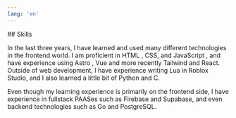 ```yaml
---
lang: 'en'
---
```



<section class="main-section full-columns" id="skills">
  ## Skills

  In the last three years, I have learned and used many different
  technologies in the frontend world. I am proficient in <TechChip>
    HTML
  </TechChip>, <TechChip>CSS</TechChip>, and <TechChip>
    JavaScript
  </TechChip>, and have experience using
  <TechChip href="https://astro.build"> Astro </TechChip>,
  <TechChip href="https://vuejs.org">Vue</TechChip> and more
  recently <TechChip href="https://tailwindcss.com">Tailwind</TechChip>
   and <TechChip href="https://react.dev">React</TechChip>. Outside of web
  development, I have experience writing <TechChip>Lua</TechChip> in Roblox
  Studio, and I also learned a little bit of <TechChip>Python</TechChip> and
  <TechChip>C</TechChip>.
  

  Even though my learning experience is primarily on the frontend side, I have
  experience in fullstack PAASes such as <TechChip
  href="https://firebase.google.com/"> Firebase </TechChip> and <TechChip
  href="https://supabase.com">Supabase</TechChip>, and even backend
  technologies such as <TechChip href="https://go.dev"> Go </TechChip> and
  <TechChip href="https://postgresql.org">PostgreSQL</TechChip>.


</section>
